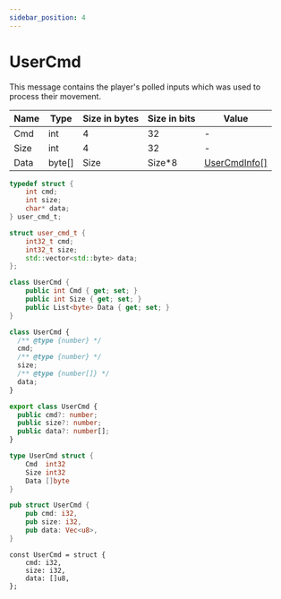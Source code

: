 ```yaml
---
sidebar_position: 4
---
```


# UserCmd

This message contains the player's polled inputs which was used to process their movement.

<!-- @dem-gen-begin:UserCmd -->

<Tabs groupId="lang">
<TabItem value="overview" label="Overview">

| Name | Type | Size in bytes | Size in bits | Value |
| --- | --- | --- | --- | --- |
| Cmd | int | 4 | 32 | - |
| Size | int | 4 | 32 | - |
| Data | byte[] | Size | Size\*8 | [UserCmdInfo[]](/classes/usercmdinfo.mdx) |

</TabItem>
<TabItem value="c" label="C">

```c
typedef struct {
    int cmd;
    int size;
    char* data;
} user_cmd_t;
```

</TabItem>
<TabItem value="cpp" label="C++">

```cpp
struct user_cmd_t {
    int32_t cmd;
    int32_t size;
    std::vector<std::byte> data;
};
```

</TabItem>
<TabItem value="csharp" label="C#">

```csharp
class UserCmd {
    public int Cmd { get; set; }
    public int Size { get; set; }
    public List<byte> Data { get; set; }
}
```

</TabItem>
<TabItem value="js" label="JS">

```js
class UserCmd {
  /** @type {number} */
  cmd;
  /** @type {number} */
  size;
  /** @type {number[]} */
  data;
}
```

</TabItem>
<TabItem value="ts" label="TS">

```ts
export class UserCmd {
  public cmd?: number;
  public size?: number;
  public data?: number[];
}
```

</TabItem>
<TabItem value="go" label="Go">

```go
type UserCmd struct {
	Cmd  int32
	Size int32
	Data []byte
}
```

</TabItem>
<TabItem value="rust" label="Rust">

```rust
pub struct UserCmd {
    pub cmd: i32,
    pub size: i32,
    pub data: Vec<u8>,
}
```

</TabItem>
<TabItem value="zig" label="Zig">

```zig
const UserCmd = struct {
    cmd: i32,
    size: i32,
    data: []u8,
};
```

</TabItem>
</Tabs>

<!-- @dem-gen-end:UserCmd -->
